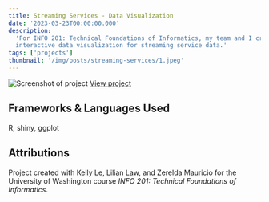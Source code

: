 ```yaml
---
title: Streaming Services - Data Visualization
date: '2023-03-23T00:00:00.000'
description:
  'For INFO 201: Technical Foundations of Informatics, my team and I created an
  interactive data visualization for streaming service data.'
tags: ['projects']
thumbnail: '/img/posts/streaming-services/1.jpeg'
---
```


![Screenshot of project](/img/posts/streaming-services/1.jpeg)
[View project](https://bella-lee.shinyapps.io/info201-final-project/)

## Frameworks & Languages Used

R, shiny, ggplot

## Attributions

Project created with Kelly Le, Lilian Law, and Zerelda Mauricio for the
University of Washington course _INFO 201: Technical Foundations of
Informatics_.
